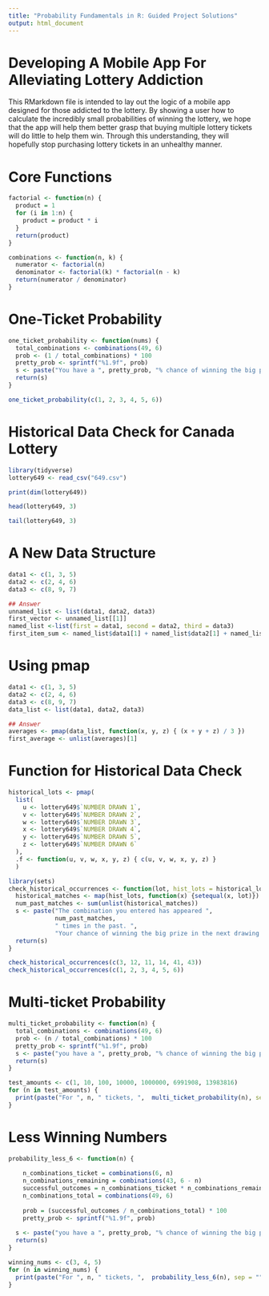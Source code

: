```yaml
---
title: "Probability Fundamentals in R: Guided Project Solutions"
output: html_document
---
```


# Developing A Mobile App For Alleviating Lottery Addiction

This RMarkdown file is intended to lay out the logic of a mobile app designed for those addicted to the lottery. By showing a user how to calculate the incredibly small probabilities of winning the lottery, we hope that the app will help them better grasp that buying multiple lottery tickets will do little to help them win. Through this understanding, they will hopefully stop purchasing lottery tickets in an unhealthy manner.

# Core Functions

```r
factorial <- function(n) {
  product = 1
  for (i in 1:n) {
    product = product * i
  }
  return(product)
}

combinations <- function(n, k) {
  numerator <- factorial(n)
  denominator <- factorial(k) * factorial(n - k)
  return(numerator / denominator)
}
```

# One-Ticket Probability

```r
one_ticket_probability <- function(nums) {
  total_combinations <- combinations(49, 6)
  prob <- (1 / total_combinations) * 100
  pretty_prob <- sprintf("%1.9f", prob)
  s <- paste("You have a ", pretty_prob, "% chance of winning the big prize.", sep = "")
  return(s)
}

one_ticket_probability(c(1, 2, 3, 4, 5, 6))
```

# Historical Data Check for Canada Lottery

```r
library(tidyverse)
lottery649 <- read_csv("649.csv")

print(dim(lottery649))
```

```r
head(lottery649, 3)
```

```r
tail(lottery649, 3)
```

# A New Data Structure

```r
data1 <- c(1, 3, 5)
data2 <- c(2, 4, 6)
data3 <- c(8, 9, 7)

## Answer
unnamed_list <- list(data1, data2, data3)
first_vector <- unnamed_list[[1]]
named_list <-list(first = data1, second = data2, third = data3)
first_item_sum <- named_list$data1[1] + named_list$data2[1] + named_list$data3[1]
```

# Using pmap

```r
data1 <- c(1, 3, 5)
data2 <- c(2, 4, 6)
data3 <- c(8, 9, 7)
data_list <- list(data1, data2, data3)

## Answer
averages <- pmap(data_list, function(x, y, z) { (x + y + z) / 3 })
first_average <- unlist(averages)[1]
```


# Function for Historical Data Check

```r
historical_lots <- pmap(
  list(
    u <- lottery649$`NUMBER DRAWN 1`,
    v <- lottery649$`NUMBER DRAWN 2`,
    w <- lottery649$`NUMBER DRAWN 3`,
    x <- lottery649$`NUMBER DRAWN 4`,
    y <- lottery649$`NUMBER DRAWN 5`,
    z <- lottery649$`NUMBER DRAWN 6`
  ), 
  .f <- function(u, v, w, x, y, z) { c(u, v, w, x, y, z) }
  )
```

```r
library(sets)
check_historical_occurrences <- function(lot, hist_lots = historical_lots) {
  historical_matches <- map(hist_lots, function(x) {setequal(x, lot)})
  num_past_matches <- sum(unlist(historical_matches))
  s <- paste("The combination you entered has appeared ", 
             num_past_matches, 
             " times in the past. ",
             "Your chance of winning the big prize in the next drawing using this combination is 0.0000072%", sep = "")
  return(s)
}

check_historical_occurrences(c(3, 12, 11, 14, 41, 43))
check_historical_occurrences(c(1, 2, 3, 4, 5, 6))
```

# Multi-ticket Probability

```r
multi_ticket_probability <- function(n) {
  total_combinations <- combinations(49, 6)
  prob <- (n / total_combinations) * 100
  pretty_prob <- sprintf("%1.9f", prob)
  s <- paste("you have a ", pretty_prob, "% chance of winning the big prize.", sep = "")
  return(s)
}
```

```r
test_amounts <- c(1, 10, 100, 10000, 1000000, 6991908, 13983816)
for (n in test_amounts) {
  print(paste("For ", n, " tickets, ",  multi_ticket_probability(n), sep = ""))
}
```

# Less Winning Numbers

```r
probability_less_6 <- function(n) {
  
    n_combinations_ticket = combinations(6, n)
    n_combinations_remaining = combinations(43, 6 - n)
    successful_outcomes = n_combinations_ticket * n_combinations_remaining
    n_combinations_total = combinations(49, 6)
    
    prob = (successful_outcomes / n_combinations_total) * 100
    pretty_prob <- sprintf("%1.9f", prob)
  
  s <- paste("you have a ", pretty_prob, "% chance of winning the big prize.", sep = "")
  return(s)
}
```

```r
winning_nums <- c(3, 4, 5)
for (n in winning_nums) {
  print(paste("For ", n, " tickets, ",  probability_less_6(n), sep = ""))
}
```

